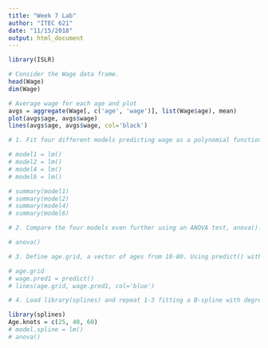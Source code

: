 ```yaml
---
title: "Week 7 Lab"
author: "ITEC 621"
date: "11/15/2018"
output: html_document
---
```


```r
library(ISLR)

# Consider the Wage data frame.
head(Wage)
dim(Wage)

# Average wage for each age and plot
avgs = aggregate(Wage[, c('age', 'wage')], list(Wage$age), mean)
plot(avgs$age, avgs$wage)
lines(avgs$age, avgs$wage, col='black')
```

```r
# 1. Fit four different models predicting wage as a polynomial function of age. Use polynomial functions of degree 1, 2, 4, and 6, respectively. Comparing the models using summary(), what do you observe?

# model1 = lm()
# model2 = lm()
# model4 = lm()
# model6 = lm()

# summary(model1)
# summary(model2)
# summary(model4)
# summary(model6)

# 2. Compare the four models even further using an ANOVA test, anova(). Assuming your goal is prediction (rather than interpretation), which one would you choose?

# anova()

# 3. Define age.grid, a vector of ages from 18-80. Using predict() with newdata=list(age=age.grid), make predictions for wage at these ages based on each model. Use lines() to plot all four sets of predictions on the same axis, each one in a different color. How do the four predictions compare?

# age.grid
# wage.pred1 = predict()
# lines(age.grid, wage.pred1, col='blue')

# 4. Load library(splines) and repeat 1-3 fitting a B-spline with degree = 2 and knots at Age = c(25, 40, 60). Compre the model with a 4th-degree polynomial using anova(). Is the spline a better fit?

library(splines)
Age.knots = c(25, 40, 60)
# model.spline = lm()
# anova()



```


